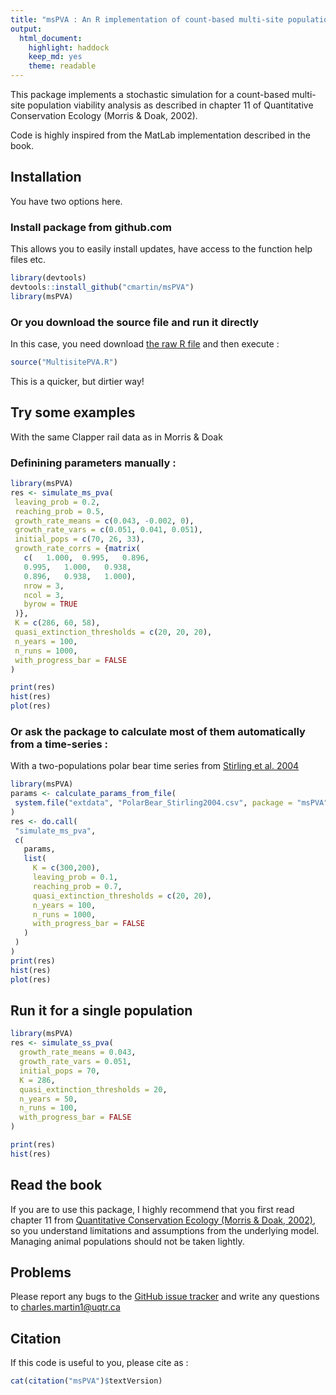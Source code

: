 ```yaml
---
title: "msPVA : An R implementation of count-based multi-site population viability analysis"
output: 
  html_document:
    highlight: haddock
    keep_md: yes
    theme: readable
---
```


This package implements a stochastic simulation for a count-based multi-site population viability analysis as described in chapter 11 of Quantitative Conservation Ecology (Morris & Doak, 2002).

Code is highly inspired from the MatLab implementation described in the book.

## Installation
You have two options here.

### Install package from github.com
This allows you to easily install updates, have access to the function help files etc.
```r
library(devtools)
devtools::install_github("cmartin/msPVA")
library(msPVA)
```

### Or you download the source file and run it directly
In this case, you need download [the raw R file](https://raw.githubusercontent.com/cmartin/msPVA/master/R/MultisitePVA.R)
and then execute : 
```r
source("MultisitePVA.R")
```
This is a quicker, but dirtier way!

## Try some examples

With the same Clapper rail data as in Morris & Doak

### Definining parameters manually : 
```r
library(msPVA)
res <- simulate_ms_pva(
 leaving_prob = 0.2,
 reaching_prob = 0.5,
 growth_rate_means = c(0.043, -0.002, 0),
 growth_rate_vars = c(0.051, 0.041, 0.051),
 initial_pops = c(70, 26, 33),
 growth_rate_corrs = {matrix(
   c(	1.000,	0.995,   0.896,
   0.995,	1.000,   0.938,
   0.896,	0.938,   1.000),
   nrow = 3,
   ncol = 3,
   byrow = TRUE
 )},
 K = c(286, 60, 58),
 quasi_extinction_thresholds = c(20, 20, 20),
 n_years = 100,
 n_runs = 1000,
 with_progress_bar = FALSE 
)

print(res)
hist(res)
plot(res)
```

### Or ask the package to calculate most of them automatically from a time-series : 
With a two-populations polar bear time series from [Stirling et al. 2004](http://arctic.journalhosting.ucalgary.ca/arctic/index.php/arctic/article/view/479/509)
```r
library(msPVA)
params <- calculate_params_from_file(
 system.file("extdata", "PolarBear_Stirling2004.csv", package = "msPVA")
)
res <- do.call(
 "simulate_ms_pva",
 c(
   params,
   list(
     K = c(300,200),
     leaving_prob = 0.1,
     reaching_prob = 0.7,
     quasi_extinction_thresholds = c(20, 20),
     n_years = 100,
     n_runs = 1000,
     with_progress_bar = FALSE 
   )
 )
)
print(res)
hist(res)
plot(res)
```

## Run it for a single population
```r
library(msPVA)
res <- simulate_ss_pva(
  growth_rate_means = 0.043,
  growth_rate_vars = 0.051,
  initial_pops = 70,
  K = 286,
  quasi_extinction_thresholds = 20,
  n_years = 50,
  n_runs = 100,
  with_progress_bar = FALSE 
)

print(res)
hist(res)
```

## Read the book
If you are to use this package, I highly recommend that you first read chapter 11 from [Quantitative Conservation Ecology (Morris & Doak, 2002)](http://www.sinauer.com/quantitative-conservation-biology-theory-and-practice-of-population-viability-analysis.html), so you understand limitations and assumptions from the underlying model. Managing animal populations should not be taken lightly.

## Problems
Please report any bugs to the [GitHub issue tracker](https://github.com/cmartin/msPVA/issues) and write any questions to <charles.martin1@uqtr.ca>

## Citation
If this code is useful to you, please cite as : 
```r
cat(citation("msPVA")$textVersion)
```